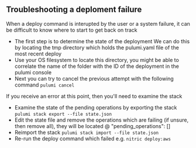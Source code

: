## Troubleshooting a deploment failure

When a deploy command is interupted by the user or a system failure, it can be difficult to know where to start to get back on track

- The first step is to determine the state of the deployment
  We can do this by locating the tmp directory which holds the pulumi.yaml file of the most recent deploy
- Use your OS filesystem to locate this directory, you might be able to correlate the name of the folder with the ID of the deployment in the pulumi console
- Next you can try to cancel the previous attempt with the following command `pulumi cancel`

If you receive an error at this point, then you'll need to examine the stack

- Examine the state of the pending operations by exporting the stack `pulumi stack export --file state.json`
- Edit the state file and remove the operations which are failing (if unsure, then remove all), they will be located @ "pending_operations": []
- Reimport the stack `pulumi stack import --file state.json`
- Re-run the deploy command which failed e.g. `nitric deploy:aws`
